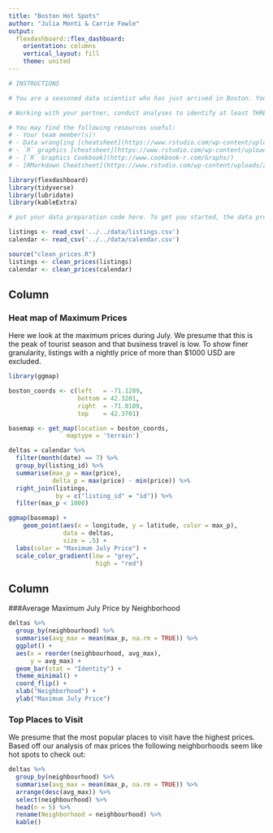 ```yaml
---
title: "Boston Hot Spots"
author: "Julia Monti & Carrie Fowle"
output: 
  flexdashboard::flex_dashboard:
    orientation: columns
    vertical_layout: fill
    theme: united
---
```


```r

# INSTRUCTIONS

# You are a seasoned data scientist who has just arrived in Boston. You're looking to go see the sights, but you don't know where they are! Instead of buying a tourist guide like a Muggle, you are going to use your skills in exploratory data analysis and visualization to identify some of the cool spots to visit. 

# Working with your partner, conduct analyses to identify at least THREE cool spots that you want to check out. Use the dashboard format to communicate your findings. You can check e.g. on Google to confirm your findings, but you should include clear commentary indicating how your analysis supports your findings. I've included some of the code from the script we worked on together to help you get started. 

```

```r
# You may find the following resources useful: 
# - Your team member(s)! 
# - Data wrangling [cheatsheet](https://www.rstudio.com/wp-content/uploads/2015/02/data-wrangling-cheatsheet.pdf), 
# - `R` graphics [cheatsheet](https://www.rstudio.com/wp-content/uploads/2015/03/ggplot2-cheatsheet.pdf), 
# - [`R` Graphics Cookbook](http://www.cookbook-r.com/Graphs/)
# - [RMarkdown Cheatsheet](https://www.rstudio.com/wp-content/uploads/2015/02/rmarkdown-cheatsheet.pdf)
```

```r
library(flexdashboard)
library(tidyverse)
library(lubridate)
library(kableExtra)
```

```r
# put your data preparation code here. To get you started, the data preparation we performed in the session previously has already been pasted in. Feel free to add any additional data preparation code needed for your visualizations

listings <- read_csv('../../data/listings.csv')
calendar <- read_csv('../../data/calendar.csv')

source("clean_prices.R")
listings <- clean_prices(listings)
calendar <- clean_prices(calendar)
```


Column {data-width=550}
-----------------------------------------------------------------------

### Heat map of Maximum Prices 

Here we look at the maximum prices during July. We presume that this is the peak of tourist season and that business travel is low. To show finer granularity, listings with a nightly price of more than $1000 USD are excluded.

```r

library(ggmap)

boston_coords <- c(left   = -71.1289, 
				   bottom = 42.3201, 
				   right  = -71.0189, 
				   top    = 42.3701)

basemap <- get_map(location = boston_coords,
				maptype = 'terrain')

deltas = calendar %>%
  filter(month(date) == 7) %>%
  group_by(listing_id) %>%
  summarise(max_p = max(price),
            delta_p = max(price) - min(price)) %>%
  right_join(listings,
             by = c("listing_id" = "id")) %>%
  filter(max_p < 1000)

ggmap(basemap) + 
	geom_point(aes(x = longitude, y = latitude, color = max_p), 
			   data = deltas, 
			   size = .5) +
  labs(color = "Maximum July Price") +
  scale_color_gradient(low = "grey",
                        high = "red")
```



Column {data-width=450}
-----------------------------------------------------------------------

###Average Maximum July Price by Neighborhood

```r
deltas %>%
  group_by(neighbourhood) %>%
  summarise(avg_max = mean(max_p, na.rm = TRUE)) %>%
  ggplot() +
  aes(x = reorder(neighbourhood, avg_max),
      y = avg_max) +
  geom_bar(stat = "Identity") +
  theme_minimal() +
  coord_flip() +
  xlab("Neighborhood") +
  ylab("Maximum July Price")
```

### Top Places to Visit

We presume that the most popular places to visit have the highest prices. Based off our analysis of max prices the following neighborhoods seem like hot spots to check out:


```r

deltas %>%
  group_by(neighbourhood) %>%
  summarise(avg_max = mean(max_p, na.rm = TRUE)) %>%
  arrange(desc(avg_max)) %>%
  select(neighbourhood) %>%
  head(n = 5) %>%
  rename(Neighborhood = neighbourhood) %>%
  kable()

```

